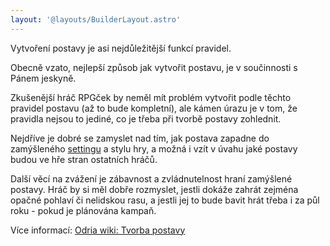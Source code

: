 ```yaml
---
layout: '@layouts/BuilderLayout.astro'
---
```





<Gap height={4} />

<Collapsible header="Profil" open={true}>

<Properties components={components} />

</Collapsible>

<Gap height={4} />

<Collapsible header="Tvorba postavy" open={true}>

<Box height="45rem" overflowY="auto" marginTop="3rem">

Vytvoření postavy je asi nejdůležitější funkcí pravidel.

Obecně vzato, nejlepší způsob jak vytvořit postavu, je v součinnosti s Pánem jeskyně.

Zkušenější hráč RPGček by neměl mít problém vytvořit podle těchto pravidel postavu (až to bude kompletní), ale kámen úrazu je v tom, že pravidla nejsou to jediné, co je třeba při tvorbě postavy zohlednit.

Nejdříve je dobré se zamyslet nad tím, jak postava zapadne do zamýšleného [settingu](http://www.odria.eu/wiki/index.php/Kategorie:Settingy) a stylu hry, a možná i vzít v úvahu jaké postavy budou ve hře stran ostatních hráčů.

Další věcí na zvážení je zábavnost a zvládnutelnost hraní zamýšlené postavy. Hráč by si měl dobře rozmyslet, jestli dokáže zahrát zejména opačné pohlaví či nelidskou rasu, a jestli jej to bude bavit hrát třeba i za půl roku - pokud je plánována kampaň.

Více informací: [Odria wiki: Tvorba postavy](http://www.odria.eu/wiki/index.php/Tvorba_postavy)

</Box>

</Collapsible>

<BlockList />
